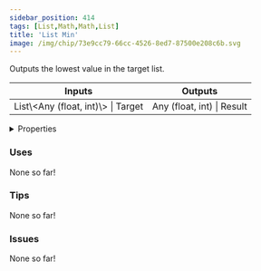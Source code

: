 ```yaml
---
sidebar_position: 414
tags: [List,Math,Math,List]
title: 'List Min'
image: /img/chip/73e9cc79-66cc-4526-8ed7-87500e208c6b.svg
---
```


Outputs the lowest value in the target list.



<IChip uuid="73e9cc79-66cc-4526-8ed7-87500e208c6b"/>

<table><thead><tr><th>Inputs</th><th>Outputs</th></tr></thead><tbody><tr><td>List\&lt;Any (float, int)\&gt; | Target</td><td>Any (float, int) | Result</td></tr></tbody></table>

<details>
  <summary>Properties</summary>
  <div>
    <div>
    <table>
      <tbody>
        <tr>
          <td>Is beta required?</td>
          <td>No</td>
        </tr>
        <tr>
          <td>Is chip a trolling risk?</td>
          <td>No</td>
        </tr>
        <tr>
          <td>Is chip a role assignment risk?</td>
          <td>No</td>
        </tr>
        <tr>
          <td>Chip UUID</td>
          <td>73e9cc79-66cc-4526-8ed7-87500e208c6b</td>
        </tr>
        <tr>
          <td>Room availability</td>
          <td>Available everywhere</td>
        </tr>
      </tbody>
    </table>
    </div>
  </div>
</details>

### Uses

None so far!

### Tips

None so far!

### Issues

None so far!